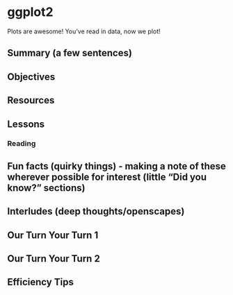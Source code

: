 # ggplot2

Plots are awesome! You've read in data, now we plot!

## Summary (a few sentences)

## Objectives

## Resources


## Lessons

### Reading 


## Fun facts (quirky things) - making a note of these wherever possible for interest (little “Did you know?” sections)
## Interludes (deep thoughts/openscapes)
## Our Turn Your Turn 1
## Our Turn Your Turn 2
## Efficiency Tips

